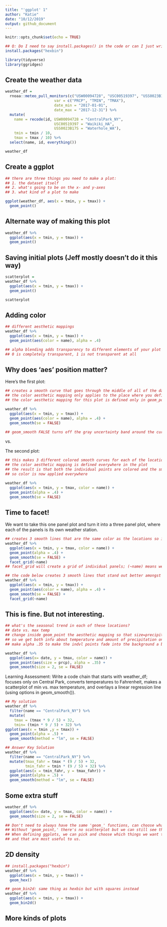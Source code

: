 ```yaml
---
title: "'ggplot' 1"
author: "Katie"
date: "10/12/2019"
output: github_document
---
```


```r
knitr::opts_chunk$set(echo = TRUE)

## Q: Do I need to say install.packages() in the code or can I just write it in the console? 
install.packages("hexbin")

library(tidyverse) 
library(ggridges) 
```

## Create the weather data 

```r
weather_df = 
  rnoaa::meteo_pull_monitors(c("USW00094728", "USC00519397", "USS0023B17S"),
                      var = c("PRCP", "TMIN", "TMAX"), 
                      date_min = "2017-01-01",
                      date_max = "2017-12-31") %>%
  mutate(
    name = recode(id, USW00094728 = "CentralPark_NY", 
                      USC00519397 = "Waikiki_HA",
                      USS0023B17S = "Waterhole_WA"),
    tmin = tmin / 10,
    tmax = tmax / 10) %>%
  select(name, id, everything())

weather_df
```

## Create a ggplot 

```r
## there are three things you need to make a plot: 
## 1. the dataset itself
## 2. what's going to be on the x- and y-axes
## 3. what kind of a plot to make

ggplot(weather_df, aes(x = tmin, y = tmax)) + 
  geom_point() 
```

## Alternate way of making this plot 

```r
weather_df %>% 
  ggplot(aes(x = tmin, y = tmax)) + 
  geom_point() 
```

## Saving initial plots (Jeff mostly doesn't do it this way) 

```r
scatterplot = 
weather_df %>% 
  ggplot(aes(x = tmin, y = tmax)) + 
  geom_point() 

scatterplot 
```

## Adding color 

```r
## different aesthetic mappings 
weather_df %>% 
  ggplot(aes(x = tmin, y = tmax)) + 
  geom_point(aes(color = name), alpha = .4)  

## alpha blending adds transparency to different elements of your plot
## 0 is completely transparent, 1 is not transparent at all 
```

## Why does 'aes' position matter? 

Here's the first plot: 
```r
## creates a smooth curve that goes through the middle of all of the data points
## the color aesthetic mapping only applies to the place where you define that color aesthetic mapping 
## the color aesthetic mapping for this plot is defined only in geom_point

weather_df %>% 
  ggplot(aes(x = tmin, y = tmax)) + 
  geom_point(aes(color = name), alpha = .4) + 
  geom_smooth(se = FALSE)  

## geom_smooth FALSE turns off the gray uncertainty band around the curve
```

vs. 

The second plot: 
```r
## this makes 3 different colored smooth curves for each of the locations
## the color aesthetic mapping is defined everywhere in the plot 
## the result is that both the individual points are colored and the smooth curves from geom_smooth are colored to group-specific colors
## so color is now applied everywhere 

weather_df %>% 
  ggplot(aes(x = tmin, y = tmax, color = name)) + 
  geom_point(alpha = .4) + 
  geom_smooth(se = FALSE)  
```

## Time to facet! 

We want to take this one panel plot and turn it into a three panel plot, where each of the panels is its own weather station. 
```r
## creates 3 smooth lines that are the same color as the locations so is kinda hard to see
weather_df %>% 
  ggplot(aes(x = tmin, y = tmax, color = name)) + 
  geom_point(alpha = .4) + 
  geom_smooth(se = FALSE) + 
  facet_grid(~name)
## facet_grid will create a grid of individual panels; (~name) means we want that variable to be in the columns 

## the code below creates 3 smooth lines that stand out better amongst the locations and is easier to see  
weather_df %>% 
  ggplot(aes(x = tmin, y = tmax)) + 
  geom_point(aes(color = name), alpha = .4) + 
  geom_smooth(se = FALSE) + 
  facet_grid(~name)
```

## This is fine. But not interesting. 

```r
## what's the seasonal trend in each of these locations? 
## date vs. max temp 
## change inside geom_point the aesthetic mapping so that size=precipitation
## so we get both info about temperature and amount of precipitation on any particular day 
## make alpha .35 to make the indvl points fade into the background a bit 

weather_df %>% 
  ggplot(aes(x= date, y = tmax, color = name)) + 
  geom_point(aes(size = prcp), alpha = .35) + 
  geom_smooth(size = 2, se = FALSE)   
```

Learning Assessment: Write a code chain that starts with weather_df; focuses only on Central Park, converts temperatures to Fahrenheit, makes a scatterplot of min vs. max temperature, and overlays a linear regression line (using options in geom_smooth()). 

```r
## My solution 
weather_df %>% 
  filter(name == "CentralPark_NY") %>% 
  mutate(
    tmax = (tmax * 9 / 5) + 32, 
    tmin= (tmin * 9 / 5) + 32) %>% 
ggplot(aes(x = tmin ,y = tmax)) +
  geom_point(alpha = .5) +
  geom_smooth(method = "lm", se = FALSE) 

## Answer Key Solution  
weather_df %>% 
  filter(name == "CentralPark_NY") %>% 
  mutate(tmax_fahr = tmax * (9 / 5) + 32,
         tmin_fahr = tmin * (9 / 5) + 32) %>% 
  ggplot(aes(x = tmin_fahr, y = tmax_fahr)) +
  geom_point(alpha = .5) + 
  geom_smooth(method = "lm", se = FALSE)
```

## Some extra stuff 

```r
weather_df %>% 
  ggplot(aes(x= date, y = tmax, color = name)) + 
  geom_smooth(size = 2, se = FALSE)

## Don't need to always have the same 'geom_' functions, can choose what we want. 
## Without 'geom_point,' there's no scatterplot but we can still see the smooth curves.  
## When defining ggplots, we can pick and choose which things we want to show 
## and that are most useful to us. 
```

## 2D density 

```r
## install.packages("hexbin")
weather_df %>% 
  ggplot(aes(x = tmin, y = tmax)) + 
  geom_hex() 

## geom_bin2d: same thing as hexbin but with squares instead 
weather_df %>% 
  ggplot(aes(x = tmin, y = tmax)) + 
  geom_bin2d()
```

## More kinds of plots 

```r

```




